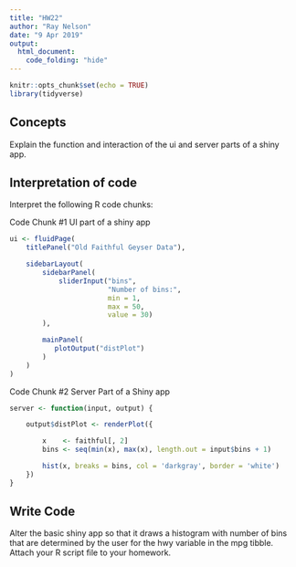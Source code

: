 ```yaml
---
title: "HW22"
author: "Ray Nelson"
date: "9 Apr 2019"
output:
  html_document:
    code_folding: "hide"
---
```


```r
knitr::opts_chunk$set(echo = TRUE)
library(tidyverse)
```

## Concepts  

Explain the function and interaction of the ui and server parts of a shiny app.
    
## Interpretation of code  

Interpret the following R code chunks: 

Code Chunk #1 UI part of a shiny app

```r
ui <- fluidPage(
    titlePanel("Old Faithful Geyser Data"),

    sidebarLayout(
        sidebarPanel(
            sliderInput("bins",
                        "Number of bins:",
                        min = 1,
                        max = 50,
                        value = 30)
        ),

        mainPanel(
           plotOutput("distPlot")
        )
    )
)
```

Code Chunk #2 Server Part of a Shiny app

```r
server <- function(input, output) {

    output$distPlot <- renderPlot({

        x    <- faithful[, 2]
        bins <- seq(min(x), max(x), length.out = input$bins + 1)

        hist(x, breaks = bins, col = 'darkgray', border = 'white')
    })
}
```  


## Write Code

Alter the basic shiny app so that it draws a histogram with number of bins that are determined by the user for the hwy variable in the mpg tibble. Attach your R script file to your homework.

